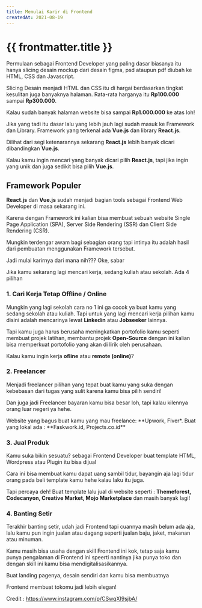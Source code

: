 ```yaml
---
title: Memulai Karir di Frontend
createdAt: 2021-08-19
---
```


# {{ frontmatter.title }}

Permulaan sebagai Frontend Developer yang paling dasar biasanya itu hanya slicing desain mockup dari desain figma, psd ataupun pdf diubah ke HTML, CSS dan Javascript.

Slicing Desain menjadi HTML dan CSS itu di hargai berdasarkan tingkat kesulitan juga banyaknya halaman. Rata-rata harganya itu **Rp100.000** sampai **Rp300.000**.

Kalau sudah banyak halaman website bisa sampai **Rp1.000.000** ke atas loh!

Jika yang tadi itu dasar lalu yang lebih jauh lagi sudah masuk ke Framework dan Library. Framework yang terkenal ada **Vue.js** dan library **React.js**.

Dilihat dari segi ketenarannya sekarang **React.js** lebih banyak dicari dibandingkan **Vue.js**.

Kalau kamu ingin mencari yang banyak dicari pilih **React.js**, tapi jika ingin yang unik dan juga sedikit bisa pilih **Vue.js**.

## Framework Populer

**React.js** dan **Vue.js** sudah menjadi bagian tools sebagai Frontend Web Developer di masa sekarang ini.

Karena dengan Framework ini kalian bisa membuat sebuah website Single Page Application (SPA), Server Side Rendering (SSR) dan Client Side Rendering (CSR).

Mungkin terdengar awam bagi sebagian orang tapi intinya itu adalah hasil dari pembuatan menggunakan Framework tersebut.

Jadi mulai karirnya dari mana nih??? Oke, sabar

Jika kamu sekarang lagi mencari kerja, sedang kuliah atau sekolah. Ada 4 pilihan

### 1. Cari Kerja Tetap Offline / Online

Mungkin yang lagi sekolah cara no 1 ini ga cocok ya buat kamu yang sedang sekolah atau kuliah. Tapi untuk yang lagi mencari kerja pilihan kamu disini adalah mencarinya lewat **Linkedin** atau **Jobseeker** lainnya.

Tapi kamu juga harus berusaha meningkatkan portofolio kamu seperti membuat projek latihan, membantu projek **Open-Source** dengan ini kalian bisa memperkuat portofolio yang akan di lirik oleh perusahaan.

Kalau kamu ingin kerja **ofline** atau **remote (online)**?

### 2. Freelancer

Menjadi freelancer pilihan yang tepat buat kamu yang suka dengan kebebasan dari tugas yang sulit karena kamu bisa pilih sendiri!

Dan juga jadi Freelancer bayaran kamu bisa besar loh, tapi kalau kilennya orang luar negeri ya hehe.

Website yang bagus buat kamu yang mau freelance: **Upwork, Fiver\*. Buat yang lokal ada : **Faskwork.id, Projects.co.id\*\*

### 3. Jual Produk

Kamu suka bikin sesuatu? sebagai Frontend Developer buat template HTML, Wordpress atau Plugin itu bisa dijual

Cara ini bisa membuat kamu dapat uang sambil tidur, bayangin aja lagi tidur orang pada beli template kamu hehe kalau laku itu juga.

Tapi percaya deh! Buat template lalu jual di website seperti : **Themeforest, Codecanyon, Creative Market, Mojo Marketplace** dan masih banyak lagi!

### 4. Banting Setir

Terakhir banting setir, udah jadi Frontend tapi cuannya masih belum ada aja, lalu kamu pun ingin jualan atau dagang seperti jualan baju, jaket, makanan atau minuman.

Kamu masih bisa usaha dengan skill Frontend ini kok, tetap saja kamu punya pengalaman di Frontend ini speerti nantinya jika punya toko dan dengan skill ini kamu bisa mendigitalisasikannya.

Buat landing pagenya, desain sendiri dan kamu bisa membuatnya

Frontend membuat tokomu jadi lebih elegan!

Credit : https://www.instagram.com/p/CSwqXI9sjbA/

